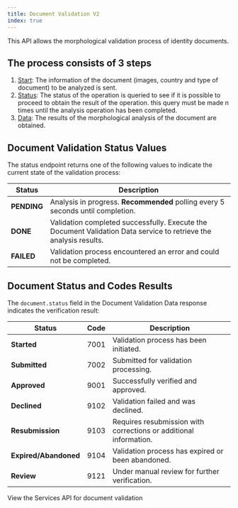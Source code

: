 ```yaml
---
title: Document Validation V2
index: true
---
```


This API allows the morphological validation process of identity documents.

## The process consists of 3 steps

1. [Start](/docs/services/morphology/documentValidationStart): The information of the document (images, country and type of document) to be analyzed is sent.
2. [Status](/docs/services/morphology/documentValidationStatus): The status of the operation is queried to see if it is possible to proceed to obtain the result of the operation. this query must be made n times until the analysis operation has been completed.
3. [Data](/docs/services/morphology/documentValidationData): The results of the morphological analysis of the document are obtained.

## Document Validation Status Values

The status endpoint returns one of the following values to indicate the current state of the validation process:

| Status | Description |
|---|---|
| **PENDING** | Analysis in progress. **Recommended** polling every 5 seconds until completion. |
| **DONE** | Validation completed successfully. Execute the Document Validation Data service to retrieve the analysis results. |
| **FAILED** | Validation process encountered an error and could not be completed. |

## Document Status and Codes Results

The `document.status` field in the Document Validation Data response indicates the verification result:

| Status | Code | Description |
|---|---|---|
| **Started** | 7001 | Validation process has been initiated. |
| **Submitted** | 7002 | Submitted for validation processing. |
| **Approved** | 9001 | Successfully verified and approved. |
| **Declined** | 9102 | Validation failed and was declined. |
| **Resubmission** | 9103 | Requires resubmission with corrections or additional information. |
| **Expired/Abandoned** | 9104 | Validation process has expired or been abandoned. |
| **Review** | 9121 | Under manual review for further verification. |

View the Services API for document validation

